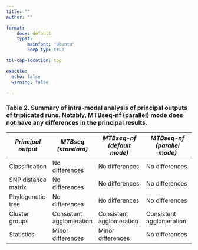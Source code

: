 ```yaml
---
title: ""
author: ""

format:
    docx: default
    typst:
        mainfont: "Ubuntu"
        keep-typ: true

tbl-cap-location: top

execute:
  echo: false
  warning: false

---
```


```{=typst}
#set page(numbering: none)

#set page("a4", flipped:true)

```


### Table 2. Summary of intra-modal analysis of principal outputs of triplicated runs. Notably, MTBseq-nf (parallel) mode does not have any differences in the principal results.


```{=typst}
\
\
```



```{=typst}

#import "@preview/tablem:0.2.0": tablem, three-line-table

#let three-line-table = tablem.with(
  render: (columns: auto, ..args) => {
    table(
      columns: columns,
      stroke: none,
      align: left + horizon,
      table.hline(y: 0),
      table.hline(y: 1),
      ..args,
      table.hline(),
    )
  }
)

```

  | *Principal output* | *MTBseq (standard)*  | *MTBseq-nf (default mode)* | *MTBseq-nf (parallel mode)* |
  |----------------------|--------------------------|--------------------------------|---------------------------------|
  | Classification       | No differences           | No differences                 | No differences                  |
  | SNP distance matrix  | No differences           | No differences                 | No differences                  |
  | Phylogenetic tree    | No differences           | No differences                 | No differences                  |
  | Cluster groups       | Consistent agglomeration | Consistent agglomeration       | Consistent agglomeration        |
  | Statistics           | Minor differences        | Minor differences              | No differences                  |
